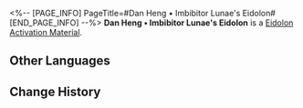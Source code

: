 <%-- [PAGE_INFO]
PageTitle=#Dan Heng • Imbibitor Lunae's Eidolon#
[END_PAGE_INFO] --%>
{{Item Infobox
|id          = 11213
|image       = Item Dan Heng • Imbibitor Lunae's Eidolon.png
|type        = Eidolon Activation Material
|invCategory = 
|rarity      = 5
|effect      = 
|description = Material for raising Dan Heng • Imbibitor Lunae's Eidolon Level.
}}
'''Dan Heng • Imbibitor Lunae's Eidolon''' is a [[Eidolon Activation Material]].

==Other Languages==
{{Other Languages
|en   = Dan Heng • Imbibitor Lunae's Eidolon
|zhs  = 【丹恒•饮月】的星魂
|zht  = 【丹恆•飲月】的星魂
|ja   = 「丹恒・飲月」の星魂
|ko   = [단항•음월]의 성혼
|es   = Eidolon de Dan Heng - Imbibitor Lunae
|fr   = Eidolon de Dan&nbsp;Heng • Imbibitor Lunae
|ru   = Эйдолон Дань Хэна: Пожирателя Луны
|th   = Eidolon ของ Dan Heng - จ้าวยลจันทรา
|vi   = Tinh Hồn Dan Heng - Ẩm Nguyệt
|de   = Dan Heng – Imbibitor Lunaes Eidolon
|id   = Dan Heng • Imbibitor Lunae's Eidolon
|pt   = Eidolon de Dan Heng - Embebidor Lunae
}}

==Change History==
{{Change History|1.2}}